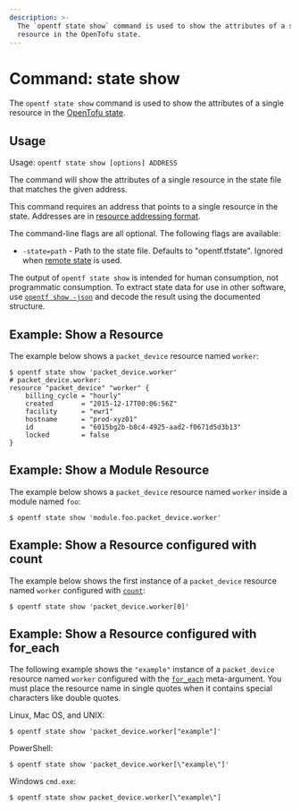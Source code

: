 ```yaml
---
description: >-
  The `opentf state show` command is used to show the attributes of a single
  resource in the OpenTofu state.
---
```


# Command: state show

The `opentf state show` command is used to show the attributes of a
single resource in the
[OpenTofu state](/docs/language/state).

## Usage

Usage: `opentf state show [options] ADDRESS`

The command will show the attributes of a single resource in the
state file that matches the given address.

This command requires an address that points to a single resource in the
state. Addresses are
in [resource addressing format](/docs/cli/state/resource-addressing).

The command-line flags are all optional. The following flags are available:

* `-state=path` - Path to the state file. Defaults to "opentf.tfstate".
  Ignored when [remote state](/docs/language/state/remote) is used.

The output of `opentf state show` is intended for human consumption, not
programmatic consumption. To extract state data for use in other software, use
[`opentf show -json`](/docs/cli/commands/show#json-output) and decode the result
using the documented structure.

## Example: Show a Resource

The example below shows a `packet_device` resource named `worker`:

```
$ opentf state show 'packet_device.worker'
# packet_device.worker:
resource "packet_device" "worker" {
    billing_cycle = "hourly"
    created       = "2015-12-17T00:06:56Z"
    facility      = "ewr1"
    hostname      = "prod-xyz01"
    id            = "6015bg2b-b8c4-4925-aad2-f0671d5d3b13"
    locked        = false
}
```

## Example: Show a Module Resource

The example below shows a `packet_device` resource named `worker` inside a module named `foo`:

```shell
$ opentf state show 'module.foo.packet_device.worker'
```

## Example: Show a Resource configured with count

The example below shows the first instance of a `packet_device` resource named `worker` configured with
[`count`](/docs/language/meta-arguments/count):

```shell
$ opentf state show 'packet_device.worker[0]'
```

## Example: Show a Resource configured with for_each

The following example shows the `"example"` instance of a `packet_device` resource named `worker` configured with the [`for_each`](/docs/language/meta-arguments/for_each) meta-argument. You must place the resource name in single quotes when it contains special characters like double quotes.

Linux, Mac OS, and UNIX:

```shell
$ opentf state show 'packet_device.worker["example"]'
```

PowerShell:

```shell
$ opentf state show 'packet_device.worker[\"example\"]'
```

Windows `cmd.exe`:

```shell
$ opentf state show packet_device.worker[\"example\"]
```
